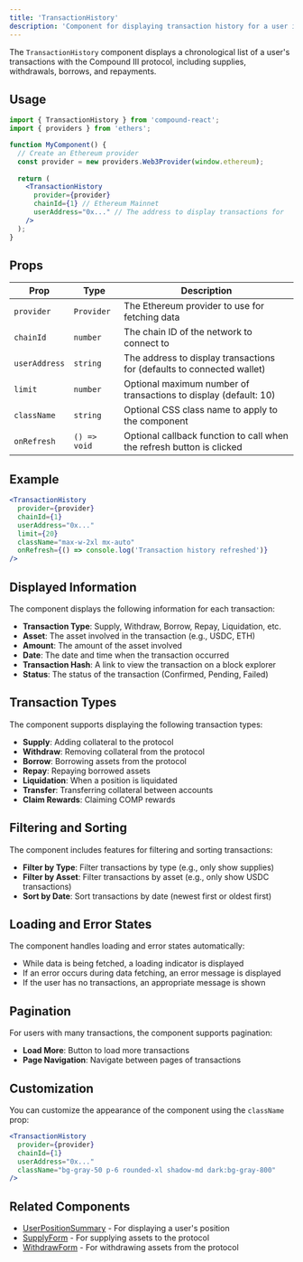 ```yaml
---
title: 'TransactionHistory'
description: 'Component for displaying transaction history for a user in Compound III'
---
```


The `TransactionHistory` component displays a chronological list of a user's transactions with the Compound III protocol, including supplies, withdrawals, borrows, and repayments.

## Usage

```jsx
import { TransactionHistory } from 'compound-react';
import { providers } from 'ethers';

function MyComponent() {
  // Create an Ethereum provider
  const provider = new providers.Web3Provider(window.ethereum);
  
  return (
    <TransactionHistory 
      provider={provider}
      chainId={1} // Ethereum Mainnet
      userAddress="0x..." // The address to display transactions for
    />
  );
}
```

## Props

| Prop | Type | Description |
| ---- | ---- | ----------- |
| `provider` | `Provider` | The Ethereum provider to use for fetching data |
| `chainId` | `number` | The chain ID of the network to connect to |
| `userAddress` | `string` | The address to display transactions for (defaults to connected wallet) |
| `limit` | `number` | Optional maximum number of transactions to display (default: 10) |
| `className` | `string` | Optional CSS class name to apply to the component |
| `onRefresh` | `() => void` | Optional callback function to call when the refresh button is clicked |

## Example

```jsx
<TransactionHistory 
  provider={provider}
  chainId={1}
  userAddress="0x..."
  limit={20}
  className="max-w-2xl mx-auto"
  onRefresh={() => console.log('Transaction history refreshed')}
/>
```

## Displayed Information

The component displays the following information for each transaction:

- **Transaction Type**: Supply, Withdraw, Borrow, Repay, Liquidation, etc.
- **Asset**: The asset involved in the transaction (e.g., USDC, ETH)
- **Amount**: The amount of the asset involved
- **Date**: The date and time when the transaction occurred
- **Transaction Hash**: A link to view the transaction on a block explorer
- **Status**: The status of the transaction (Confirmed, Pending, Failed)

## Transaction Types

The component supports displaying the following transaction types:

- **Supply**: Adding collateral to the protocol
- **Withdraw**: Removing collateral from the protocol
- **Borrow**: Borrowing assets from the protocol
- **Repay**: Repaying borrowed assets
- **Liquidation**: When a position is liquidated
- **Transfer**: Transferring collateral between accounts
- **Claim Rewards**: Claiming COMP rewards

## Filtering and Sorting

The component includes features for filtering and sorting transactions:

- **Filter by Type**: Filter transactions by type (e.g., only show supplies)
- **Filter by Asset**: Filter transactions by asset (e.g., only show USDC transactions)
- **Sort by Date**: Sort transactions by date (newest first or oldest first)

## Loading and Error States

The component handles loading and error states automatically:

- While data is being fetched, a loading indicator is displayed
- If an error occurs during data fetching, an error message is displayed
- If the user has no transactions, an appropriate message is shown

## Pagination

For users with many transactions, the component supports pagination:

- **Load More**: Button to load more transactions
- **Page Navigation**: Navigate between pages of transactions

## Customization

You can customize the appearance of the component using the `className` prop:

```jsx
<TransactionHistory 
  provider={provider}
  chainId={1}
  userAddress="0x..."
  className="bg-gray-50 p-6 rounded-xl shadow-md dark:bg-gray-800"
/>
```

## Related Components

- [UserPositionSummary](/components/user-position-summary) - For displaying a user's position
- [SupplyForm](/components/supply-form) - For supplying assets to the protocol
- [WithdrawForm](/components/withdraw-form) - For withdrawing assets from the protocol
